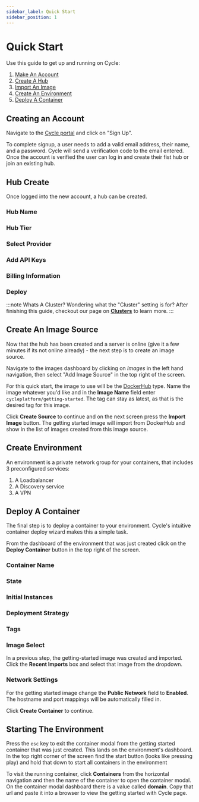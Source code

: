 ```yaml
---
sidebar_label: Quick Start
sidebar_position: 1
---
```







# Quick Start

Use this guide to get up and running on Cycle:


1. [Make An Account](#account-create)
2. [Create A Hub](#hub-create)
3. [Import An Image](#create-an-image-source)
4. [Create An Environment](#create-environment)
5. [Deploy A Container](#deploy-a-container)



## Creating an Account

Navigate to the [Cycle portal](https://portal.cycle.io) and click on "Sign Up".

To complete signup, a user needs to add a valid email address, their name, and a password.  Cycle will send a verification code to the email entered.  Once the account is verified the user can log in and create their fist hub or join an existing hub.






## Hub Create
Once logged into the new account, a hub can be created.

### Hub Name
<HubName />


### Hub Tier
<HubTier />


### Select Provider
<SelectProvider />


### Add API Keys
<AddApiKeys />


### Billing Information
<BillingInfo />

### Deploy
<Deploy />


:::note  Whats A Cluster?
Wondering what the "Cluster" setting is for?  After finishing this guide, checkout our page on [**Clusters**](/docs/infrastructure/clusters) to learn more.
:::


## Create An Image Source
Now that the hub has been created and a server is online (give it a few minutes if its not online already) - the next step is to create an image source.

Navigate to the images dashboard by clicking on *Images* in the left hand navigation, then select "Add Image Source" in the top right of the screen.

For this quick start, the image to use will be the [DockerHub](/docs/images/sources/dockerhub-source) type.  Name the image whatever you'd like and in the **Image Name** field enter `cycleplatform/getting-started`.  The tag can stay as latest, as that is the desired tag for this image.

Click **Create Source** to continue and on the next screen press the **Import Image** button.  The getting started image will import from DockerHub and show in the list of images created from this image source.


## Create Environment
An environment is a private network group for your containers, that includes 3 preconfigured services:
1. A Loadbalancer
2. A Discovery service
3. A VPN

<EnvironmentCreate />


## Deploy A Container
The final step is to deploy a container to your environment.  Cycle's intuitive container deploy wizard makes this a simple task.

From the dashboard of the environment that was just created click on the **Deploy Container** button in the top right of the screen.

### Container Name
<ContainerName />

### State
<ContainerState />

### Initial Instances
<InitialInstances />

### Deployment Strategy
<DeploymentStrategy />

### Tags
<Tags />

### Image Select
<ImageSelect />

In a previous step, the getting-started image was created and imported.  Click the **Recent Imports** box and select that image from the dropdown.

### Network Settings
<NetworkFields />

For the getting started image change the **Public Network** field to **Enabled**.  The hostname and port mappings will be automatically filled in.

Click **Create Container** to continue.

## Starting The Environment
Press the `esc` key to exit the container modal from the getting started container that was just created.  This lands on the environment's dashboard.  In the top right corner of the screen find the start button (looks like pressing play) and hold that down to start all containers in the environment

To visit the running container, click **Containers** from the horizontal navigation and then the name of the container to open the container modal. On the container modal dashboard there is a value called **domain**.  Copy that url and paste it into a browser to view the getting started with Cycle page.



<NoteGlobalVsSingleStart />







